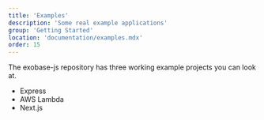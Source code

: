 ```yaml
---
title: 'Examples'
description: 'Some real example applications'
group: 'Getting Started'
location: 'documentation/examples.mdx'
order: 15
---
```


The exobase-js repository has three working example projects you can look at.

- Express
- AWS Lambda
- Next.js

